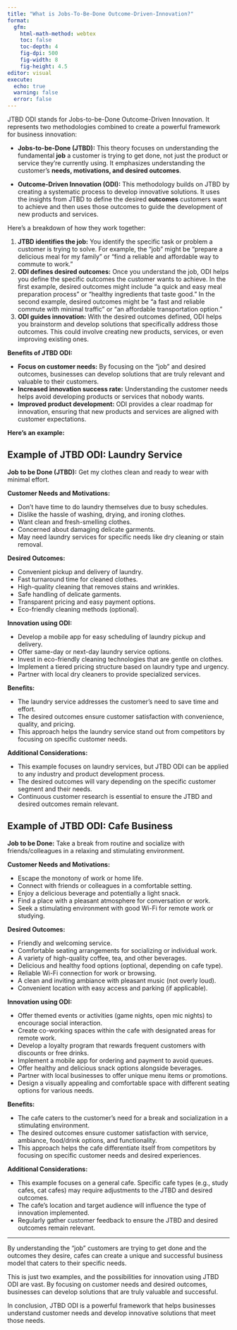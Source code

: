 ```yaml
---
title: "What is Jobs-To-Be-Done Outcome-Driven-Innovation?"
format: 
  gfm:
    html-math-method: webtex
    toc: false
    toc-depth: 4
    fig-dpi: 500
    fig-width: 8
    fig-height: 4.5
editor: visual
execute:
  echo: true
  warning: false
  error: false
---
```


JTBD ODI stands for Jobs-to-be-Done Outcome-Driven Innovation. It represents two methodologies combined to create a powerful framework for business innovation:

* **Jobs-to-be-Done (JTBD):** This theory focuses on understanding the fundamental **job** a customer is trying to get done, not just the product or service they're currently using. It emphasizes understanding the customer's **needs, motivations, and desired outcomes**.

* **Outcome-Driven Innovation (ODI):**  This methodology builds on JTBD by creating a systematic process to develop innovative solutions.  It uses the insights from JTBD to define the desired **outcomes** customers want to achieve and then uses those outcomes to guide the development of new products and services.

Here's a breakdown of how they work together:

1. **JTBD identifies the job:**  You identify the specific task or problem a customer is trying to solve. For example, the "job" might be "prepare a delicious meal for my family" or "find a reliable and affordable way to commute to work."
2. **ODI defines desired outcomes:**  Once you understand the job, ODI helps you define the specific outcomes the customer wants to achieve.  In the first example, desired outcomes might include "a quick and easy meal preparation process" or "healthy ingredients that taste good." In the second example, desired outcomes might be "a fast and reliable commute with minimal traffic" or "an affordable transportation option."
3. **ODI guides innovation:** With the desired outcomes defined, ODI helps you brainstorm and develop solutions that specifically address those outcomes. This could involve creating new products, services, or even improving existing ones.

**Benefits of JTBD ODI:**

* **Focus on customer needs:**  By focusing on the "job" and desired outcomes, businesses can develop solutions that are truly relevant and valuable to their customers.
* **Increased innovation success rate:** Understanding the customer needs helps avoid developing products or services that nobody wants.
* **Improved product development:** ODI provides a clear roadmap for innovation, ensuring that new products and services are aligned with customer expectations.

**Here's an example:**

## Example of JTBD ODI: Laundry Service

**Job to be Done (JTBD):** Get my clothes clean and ready to wear with minimal effort. 

**Customer Needs and Motivations:**

* Don't have time to do laundry themselves due to busy schedules.
* Dislike the hassle of washing, drying, and ironing clothes.
* Want clean and fresh-smelling clothes.
* Concerned about damaging delicate garments.
* May need laundry services for specific needs like dry cleaning or stain removal.

**Desired Outcomes:**

* Convenient pickup and delivery of laundry.
* Fast turnaround time for cleaned clothes.
* High-quality cleaning that removes stains and wrinkles.
* Safe handling of delicate garments.
* Transparent pricing and easy payment options.
* Eco-friendly cleaning methods (optional).

**Innovation using ODI:**

* Develop a mobile app for easy scheduling of laundry pickup and delivery.
* Offer same-day or next-day laundry service options.
* Invest in eco-friendly cleaning technologies that are gentle on clothes.
* Implement a tiered pricing structure based on laundry type and urgency.
* Partner with local dry cleaners to provide specialized services.

**Benefits:**

* The laundry service addresses the customer's need to save time and effort.
* The desired outcomes ensure customer satisfaction with convenience, quality, and pricing.
* This approach helps the laundry service stand out from competitors by focusing on specific customer needs.

**Additional Considerations:**

* This example focuses on laundry services, but JTBD ODI can be applied to any industry and product development process.
* The desired outcomes will vary depending on the specific customer segment and their needs.
* Continuous customer research is essential to ensure the JTBD and desired outcomes remain relevant.

## Example of JTBD ODI: Cafe Business

**Job to be Done:** Take a break from routine and socialize with friends/colleagues in a relaxing and stimulating environment.

**Customer Needs and Motivations:**

* Escape the monotony of work or home life.
* Connect with friends or colleagues in a comfortable setting.
* Enjoy a delicious beverage and potentially a light snack.
* Find a place with a pleasant atmosphere for conversation or work.
* Seek a stimulating environment with good Wi-Fi for remote work or studying.

**Desired Outcomes:**

* Friendly and welcoming service.
* Comfortable seating arrangements for socializing or individual work.
* A variety of high-quality coffee, tea, and other beverages.
* Delicious and healthy food options (optional, depending on cafe type).
* Reliable Wi-Fi connection for work or browsing.
* A clean and inviting ambiance with pleasant music (not overly loud).
* Convenient location with easy access and parking (if applicable).

**Innovation using ODI:**

* Offer themed events or activities (game nights, open mic nights) to encourage social interaction.
* Create co-working spaces within the cafe with designated areas for remote work.
* Develop a loyalty program that rewards frequent customers with discounts or free drinks.
* Implement a mobile app for ordering and payment to avoid queues.
* Offer healthy and delicious snack options alongside beverages.
* Partner with local businesses to offer unique menu items or promotions.
* Design a visually appealing and comfortable space with different seating options for various needs.

**Benefits:**

* The cafe caters to the customer's need for a break and socialization in a stimulating environment.
* The desired outcomes ensure customer satisfaction with service, ambiance, food/drink options, and functionality.
* This approach helps the cafe differentiate itself from competitors by focusing on specific customer needs and desired experiences.

**Additional Considerations:**

* This example focuses on a general cafe. Specific cafe types (e.g., study cafes, cat cafes) may require adjustments to the JTBD and desired outcomes.
* The cafe's location and target audience will influence the type of innovation implemented.
* Regularly gather customer feedback to ensure the JTBD and desired outcomes remain relevant.

---

By understanding the "job" customers are trying to get done and the outcomes they desire, cafes can create a unique and successful business model that caters to their specific needs. 

This is just two examples, and the possibilities for innovation using JTBD ODI are vast. By focusing on customer needs and desired outcomes, businesses can develop solutions that are truly valuable and successful. 

In conclusion, JTBD ODI is a powerful framework that helps businesses understand customer needs and develop innovative solutions that meet those needs. 
